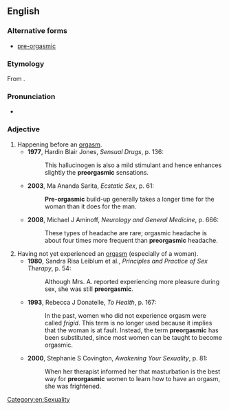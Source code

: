 ==English==

===Alternative forms===
* [[pre-orgasmic]]

===Etymology===
From {{prefix|pre|orgasmic|lang=en}}.

===Pronunciation===
* {{a|UK}} {{IPA|/ˌpɹiːɔːˈɡazmɪk/|lang=en}}

===Adjective===
{{en-adj|-}}

# Happening before an [[orgasm]].
#* '''1977''', Hardin Blair Jones, ''Sensual Drugs'', p. 136:
#*: This hallucinogen is also a mild stimulant and hence enhances slightly the '''preorgasmic''' sensations.
#* '''2003''', Ma Ananda Sarita, ''Ecstatic Sex'', p. 61:
#*: '''Pre-orgasmic''' build-up generally takes a longer time for the woman than it does for the man.
#* '''2008''', Michael J Aminoff, ''Neurology and General Medicine'', p. 666:
#*: These types of headache are rare; orgasmic headache is about four times more frequent than '''preorgasmic''' headache.
# Having not yet experienced an [[orgasm]] (especially of a woman).
#* '''1980''', Sandra Risa Leiblum et al., ''Principles and Practice of Sex Therapy'', p. 54:
#*: Although Mrs. A. reported experiencing more pleasure during sex, she was still '''preorgasmic'''.
#* '''1993''', Rebecca J Donatelle, ''To Health'', p. 167:
#*: In the past, women who did not experience orgasm were called ''frigid''. This term is no longer used because it implies that the woman is at fault. Instead, the term '''preorgasmic''' has been substituted, since most women can be taught to become orgasmic.
#* '''2000''', Stephanie S Covington, ''Awakening Your Sexuality'', p. 81:
#*: When her therapist informed her that masturbation is the best way for '''preorgasmic''' women to learn how to have an orgasm, she was frightened.

[[Category:en:Sexuality]]